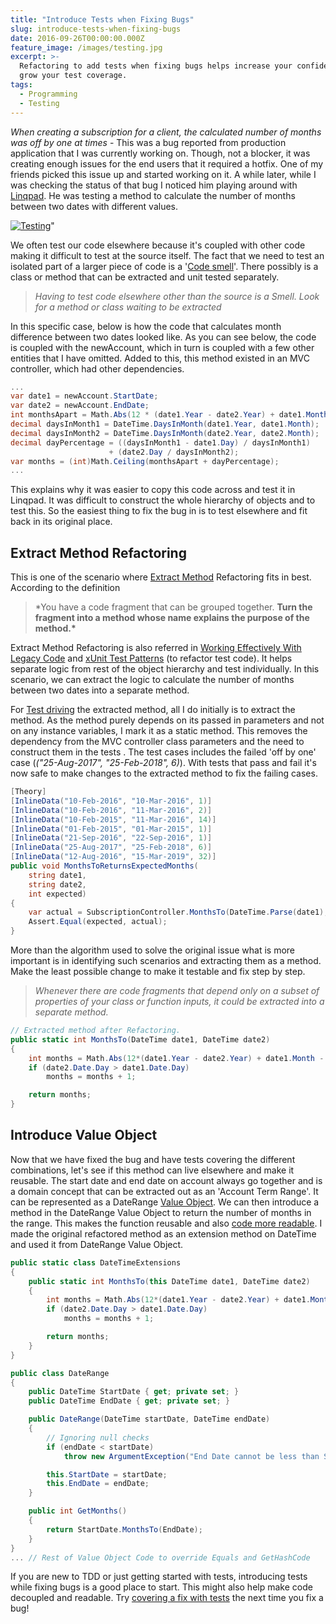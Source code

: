```yaml
---
title: "Introduce Tests when Fixing Bugs"
slug: introduce-tests-when-fixing-bugs
date: 2016-09-26T00:00:00.000Z
feature_image: /images/testing.jpg
excerpt: >-
  Refactoring to add tests when fixing bugs helps increase your confidence and
  grow your test coverage.
tags:
  - Programming
  - Testing
---
```

_When creating a subscription for a client, the calculated number of months was off by one at times_ - This was a bug reported from production application that I was currently working on. Though, not a blocker, it was creating enough issues for the end users that it required a hotfix. One of my friends picked this issue up and started working on it. A while later, while I was checking the status of that bug I noticed him playing around with [Linqpad](https://www.linqpad.net/). He was testing a method to calculate the number of months between two dates with different values.

[![Testing](/images/testing.jpg)](https://www.flickr.com/photos/toomore/23066277453)"

We often test our code elsewhere because it's coupled with other code making it difficult to test at the source itself. The fact that we need to test an isolated part of a larger piece of code is a '[Code smell](https://en.wikipedia.org/wiki/Code_smell)'. There possibly is a class or method that can be extracted and unit tested separately.

> _Having to test code elsewhere other than the source is a Smell. Look for a method or class waiting to be extracted_

In this specific case, below is how the code that calculates month difference between two dates looked like. As you can see below, the code is coupled with the newAccount, which in turn is coupled with a few other entities that I have omitted. Added to this, this method existed in an MVC controller, which had other dependencies.

```csharp
...
var date1 = newAccount.StartDate;
var date2 = newAccount.EndDate;
int monthsApart = Math.Abs(12 * (date1.Year - date2.Year) + date1.Month - date2.Month) - 1;
decimal daysInMonth1 = DateTime.DaysInMonth(date1.Year, date1.Month);
decimal daysInMonth2 = DateTime.DaysInMonth(date2.Year, date2.Month);
decimal dayPercentage = ((daysInMonth1 - date1.Day) / daysInMonth1)
                      + (date2.Day / daysInMonth2);
var months = (int)Math.Ceiling(monthsApart + dayPercentage);
...

```

This explains why it was easier to copy this code across and test it in Linqpad. It was difficult to construct the whole hierarchy of objects and to test this. So the easiest thing to fix the bug in is to test elsewhere and fit back in its original place.

## Extract Method Refactoring

This is one of the scenario where [Extract Method](http://refactoring.com/catalog/extractMethod.html) Refactoring fits in best. According to the definition

> \*You have a code fragment that can be grouped together. **Turn the fragment into a method whose name explains the purpose of the method.\***

Extract Method Refactoring is also referred in [Working Effectively With Legacy Code](http://www.amazon.com/gp/product/0131177052/ref=as_li_tl?ie=UTF8&camp=1789&creative=390957&creativeASIN=0131177052&linkCode=as2&tag=rahulpnath-20&linkId=TTKEEYQLEMTOXPPQ) and [xUnit Test Patterns](http://www.amazon.com/gp/product/0131495054/ref=as_li_tl?ie=UTF8&camp=1789&creative=390957&creativeASIN=0131495054&linkCode=as2&tag=rahulpnath-20&linkId=XR55UAOEPPMVMFK3) (to refactor test code). It helps separate logic from rest of the object hierarchy and test individually. In this scenario, we can extract the logic to calculate the number of months between two dates into a separate method.

For [Test driving](http://butunclebob.com/ArticleS.UncleBob.TheThreeRulesOfTdd) the extracted method, all I do initially is to extract the method. As the method purely depends on its passed in parameters and not on any instance variables, I mark it as a static method. This removes the dependency from the MVC controller class parameters and the need to construct them in the tests . The test cases includes the failed 'off by one' case (_("25-Aug-2017", "25-Feb-2018", 6)_). With tests that pass and fail it's now safe to make changes to the extracted method to fix the failing cases.

```csharp
[Theory]
[InlineData("10-Feb-2016", "10-Mar-2016", 1)]
[InlineData("10-Feb-2016", "11-Mar-2016", 2)]
[InlineData("10-Feb-2015", "11-Mar-2016", 14)]
[InlineData("01-Feb-2015", "01-Mar-2015", 1)]
[InlineData("21-Sep-2016", "22-Sep-2016", 1)]
[InlineData("25-Aug-2017", "25-Feb-2018", 6)]
[InlineData("12-Aug-2016", "15-Mar-2019", 32)]
public void MonthsToReturnsExpectedMonths(
    string date1,
    string date2,
    int expected)
{
    var actual = SubscriptionController.MonthsTo(DateTime.Parse(date1), DateTime.Parse(date2));
    Assert.Equal(expected, actual);
}

```

More than the algorithm used to solve the original issue what is more important is in identifying such scenarios and extracting them as a method. Make the least possible change to make it testable and fix step by step.

> _Whenever there are code fragments that depend only on a subset of properties of your class or function inputs, it could be extracted into a separate method._

```csharp
// Extracted method after Refactoring.
public static int MonthsTo(DateTime date1, DateTime date2)
{
    int months = Math.Abs(12*(date1.Year - date2.Year) + date1.Month - date2.Month);
    if (date2.Date.Day > date1.Date.Day)
        months = months + 1;

    return months;
}

```

## Introduce Value Object

Now that we have fixed the bug and have tests covering the different combinations, let's see if this method can live elsewhere and make it reusable. The start date and end date on account always go together and is a domain concept that can be extracted out as an 'Account Term Range'. It can be represented as a DateRange [Value Object](/blog/thinking-beyond-primitive-values-value-objects/). We can then introduce a method in the DateRange Value Object to return the number of months in the range. This makes the function reusable and also [code more readable](/blog/refactoring-to-improve-readability-separating-business-language-and-programming-language-semantics/). I made the original refactored method as an extension method on DateTime and used it from DateRange Value Object.

```csharp
public static class DateTimeExtensions
{
    public static int MonthsTo(this DateTime date1, DateTime date2)
    {
        int months = Math.Abs(12*(date1.Year - date2.Year) + date1.Month - date2.Month);
        if (date2.Date.Day > date1.Date.Day)
            months = months + 1;

        return months;
    }
}

public class DateRange
{
    public DateTime StartDate { get; private set; }
    public DateTime EndDate { get; private set; }

    public DateRange(DateTime startDate, DateTime endDate)
    {
        // Ignoring null checks
        if (endDate < startDate)
            throw new ArgumentException("End Date cannot be less than Start Date");

        this.StartDate = startDate;
        this.EndDate = endDate;
    }

    public int GetMonths()
    {
        return StartDate.MonthsTo(EndDate);
    }
}
... // Rest of Value Object Code to override Equals and GetHashCode

```

If you are new to TDD or just getting started with tests, introducing tests while fixing bugs is a good place to start. This might also help make code decoupled and readable. Try [covering a fix with tests](/blog/is-code-coverage-a-lie/) the next time you fix a bug!
